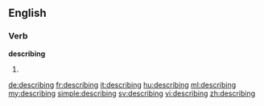 ==English==

===Verb===
'''describing'''

# {{present participle of|describe}}

[[de:describing]]
[[fr:describing]]
[[it:describing]]
[[hu:describing]]
[[ml:describing]]
[[my:describing]]
[[simple:describing]]
[[sv:describing]]
[[vi:describing]]
[[zh:describing]]